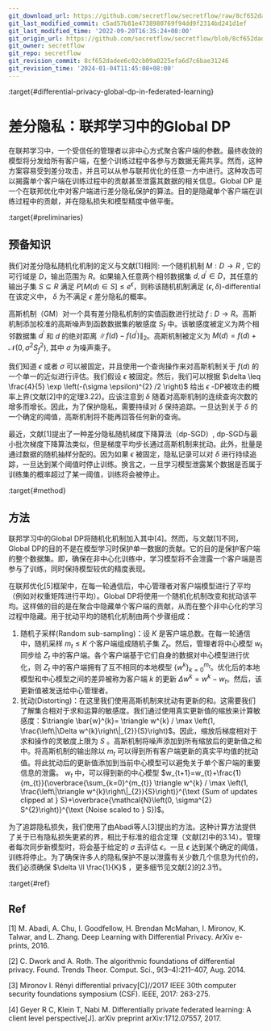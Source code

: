 ```yaml
---
git_download_url: https://github.com/secretflow/secretflow/raw/8cf652dadee6c02cb09a0225efa6d7c6bae31246/docs/developer/algorithm/differential_privacy/GlobalDP.rst
git_last_modified_commit: c5ad57b81e4738980769f94dd9f2314bd241d1ef
git_last_modified_time: '2022-09-20T16:35:24+08:00'
git_origin_url: https://github.com/secretflow/secretflow/blob/8cf652dadee6c02cb09a0225efa6d7c6bae31246/docs/developer/algorithm/differential_privacy/GlobalDP.rst
git_owner: secretflow
git_repo: secretflow
git_revision_commit: 8cf652dadee6c02cb09a0225efa6d7c6bae31246
git_revision_time: '2024-01-04T11:45:08+08:00'
---
```


:target{#differential-privacy-global-dp-in-federated-learning}

# 差分隐私：联邦学习中的Global DP

在联邦学习中，一个受信任的管理者以非中心方式聚合客户端的参数。最终收敛的模型将分发给所有客户端，在整个训练过程中各参与方数据无需共享。然而，这种方案容易受到差分攻击，并且可以从参与联邦优化的任意一方中进行。这种攻击可以揭露单个客户端在训练过程中的贡献甚至泄露其数据的相关信息。Global DP 是一个在联邦优化中对客户端进行差分隐私保护的算法。目的是隐藏单个客户端在训练过程中的贡献，并在隐私损失和模型精度中做平衡。

:target{#preliminaries}

## 预备知识

我们对差分隐私随机化机制的定义与文献\[1]相同: 一个随机机制 <InlineMath>$M: D \rightarrow R$</InlineMath> , 它的可行域是 <InlineMath>$D$</InlineMath>，输出范围为 <InlineMath>$R$</InlineMath>。如果输入任意两个相邻数据集 <InlineMath>$d, d^{\prime} \in D$</InlineMath>，其任意的输出子集 <InlineMath>$S \subseteq R$</InlineMath> 满足 <InlineMath>$P[M(d) \in S] \leq e^{\epsilon}$</InlineMath>，则称该随机机制满足 <InlineMath>$(\epsilon, \delta)$</InlineMath>-differential在该定义中， <InlineMath>$\delta$</InlineMath> 为不满足 <InlineMath>$\epsilon$</InlineMath> 差分隐私的概率。

高斯机制（GM）对一个具有差分隐私机制的实值函数进行扰动 <InlineMath>$f$</InlineMath> : <InlineMath>$D \rightarrow R$</InlineMath>。高斯机制添加校准的高斯噪声到函数数据集的敏感度 <InlineMath>$S_{f}$</InlineMath> 中。该敏感度被定义为两个相邻数据集 <InlineMath>$d^{\prime}$</InlineMath> 和 <InlineMath>$d$</InlineMath> 的绝对距离 <InlineMath>$\left\|f(d)-f\left(d^{\prime}\right)\right\|_{2}$</InlineMath>。高斯机制被定义为 <InlineMath>$M(d)=f(d)+\mathcal{N}\left(0, \sigma^{2} S_{f}^{2}\right)$</InlineMath>, 其中 <InlineMath>$\sigma$</InlineMath> 为噪声乘子。

我们知道 <InlineMath>$\epsilon$</InlineMath> 或者 <InlineMath>$\sigma$</InlineMath> 可以被固定，并且使用一个查询操作来对高斯机制关于 <InlineMath>$f(d)$</InlineMath> 的一个单一的近似进行评估。我们假设 <InlineMath>$\epsilon$</InlineMath> 被固定。然后，我们可以根据 <InlineMath>$\delta \leq \frac{4}{5} \exp \left(-(\sigma \epsilon)^{2} /2 \right)$</InlineMath> 给出 <InlineMath>$\epsilon$</InlineMath> -DP被攻击的概率上界(文献\[2]中的定理3.22)。应该注意到 <InlineMath>$\delta$</InlineMath> 随着对高斯机制的连续查询次数的增多而增长。因此，为了保护隐私，需要持续对 <InlineMath>$\delta$</InlineMath> 保持追踪。一旦达到关于 <InlineMath>$\delta$</InlineMath> 的一个确定的阈值，高斯机制将不能再回答任何新的查询。

最近，文献\[1]提出了一种差分隐私随机梯度下降算法（dp-SGD）, dp-SGD与最小批次梯度下降算法类似，但是梯度平均步长通过高斯机制来扰动。此外，批量是通过数据的随机抽样分配的。因为如果 <InlineMath>$\epsilon$</InlineMath> 被固定，隐私记录可以对 <InlineMath>$\delta$</InlineMath> 进行持续追踪，一旦达到某个阈值时停止训练。换言之，一旦学习模型泄露某个数据是否属于训练集的概率超过了某一阈值，训练将会被停止。

:target{#method}

## 方法

联邦学习中的Global DP将随机化机制加入其中\[4]。然而，与文献\[1]不同，Global DP的目的不是在模型学习时保护单一数据的贡献。它的目的是保护客户端的整个数据集。即，确保在非中心化训练中，学习模型将不会泄露一个客户端是否参与了训练，同时保持模型较优的精度表现。

在联邦优化\[5]框架中，在每一轮通信后，中心管理者对客户端模型进行了平均（例如对权重矩阵进行平均）。Global DP将使用一个随机化机制改变和扰动该平均。这样做的目的是在聚合中隐藏单个客户端的贡献，从而在整个非中心化的学习过程中隐藏。用于扰动平均的随机化机制由两个步骤组成：

1. 随机子采样(Random sub-sampling)：设 <InlineMath>$K$</InlineMath> 是客户端总数。在每一轮通信中，随机采样 <InlineMath>$m_{t} \leq K$</InlineMath> 个客户端组成随机子集 <InlineMath>$Z_{t}$</InlineMath>。然后，管理者将中心模型 <InlineMath>$w_{t}$</InlineMath> 同步给 <InlineMath>$Z_{t}$</InlineMath> 中的客户端。各个客户端基于它们自身的数据对中心模型进行优化，则 <InlineMath>$Z_{t}$</InlineMath> 中的客户端拥有了互不相同的本地模型 <InlineMath>$\left\{w^{k}\right\}_{k=0}^{m_{t}}$</InlineMath>。优化后的本地模型和中心模型之间的差异被称为客户端 <InlineMath>$k$</InlineMath> 的更新 <InlineMath>$\Delta w^{k}=w^{k}-w_{t}$</InlineMath>。然后，该更新值被发送给中心管理者。
2. 扰动(Distorting)：在这里我们使用高斯机制来扰动有更新的和。这需要我们了解集合相对于求和运算的敏感度。我们通过使用真实更新值的缩放来计算敏感度：<InlineMath>$\triangle \bar{w}^{k}= \triangle w^{k} / \max \left(1, \frac{\left\|\Delta w^{k}\right\|_{2}}{S}\right)$</InlineMath>。因此，缩放后梯度相对于求和操作的灵敏度上限为 <InlineMath>$S$</InlineMath> 。高斯机制将噪声添加到所有缩放后的更新值之和中。将高斯机制的输出除以 <InlineMath>$m_{t}$</InlineMath> 可以得到所有客户端更新的真实平均值的扰动值。将此扰动后的更新值添加到当前中心模型可以避免关于单个客户端的重要信息的泄露。 <InlineMath>$w_{t}$</InlineMath> 中，可以得到新的中心模型 <InlineMath>$w_{t+1}=w_{t}+\frac{1}{m_{t}}(\overbrace{\sum_{k=0}^{m_{t}} \triangle w^{k} / \max \left(1, \frac{\left\|\triangle w^{k}\right\|_{2}}{S}\right)}^{\text {Sum of updates clipped at } S}+\overbrace{\mathcal{N}\left(0, \sigma^{2} S^{2}\right)}^{\text {Noise scaled to } S})$</InlineMath>。

为了追踪隐私损失，我们使用了由Abadi等人\[3]提出的方法。这种计算方法提供了关于已有隐私损失更紧的界，相比于标准的组合定理（文献\[2]中的3.14）。管理者每次同步新模型时，将会基于给定的 <InlineMath>$\sigma$</InlineMath> 去评估 <InlineMath>$\epsilon$</InlineMath>。一旦 <InlineMath>$\epsilon$</InlineMath> 达到某个确定的阈值，训练将停止。为了确保许多人的隐私保护不是以泄露有关少数几个信息为代价的，我们必须确保 <InlineMath>$\delta \ll \frac{1}{K}$</InlineMath> ，更多细节见文献\[2]的2.3节。

:target{#ref}

## Ref

\[1] M. Abadi, A. Chu, I. Goodfellow, H. Brendan McMahan, I. Mironov, K.
Talwar, and L. Zhang. Deep Learning with Differential Privacy. ArXiv
e-prints, 2016.

\[2] C. Dwork and A. Roth. The algorithmic foundations of differential
privacy. Found. Trends Theor. Comput. Sci., 9(3–4):211–407, Aug. 2014.

\[3] Mironov I. Rényi differential privacy\[C]//2017 IEEE 30th computer
security foundations symposium (CSF). IEEE, 2017: 263-275.

\[4] Geyer R C, Klein T, Nabi M. Differentially private federated
learning: A client level perspective\[J]. arXiv preprint
arXiv:1712.07557, 2017.
